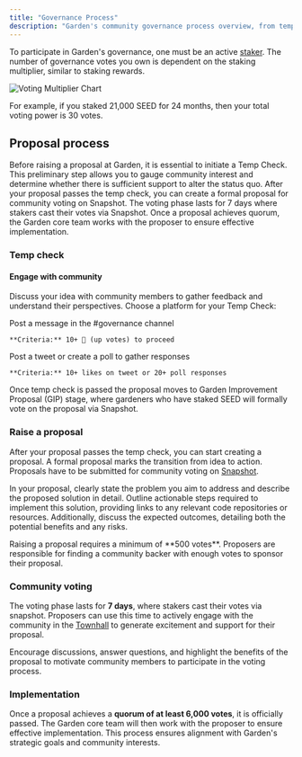 ```yaml
---
title: "Governance Process"
description: "Garden's community governance process overview, from temp checks to implementation"
---
```


To participate in Garden's governance, one must be an active [staker](/home/fundamentals/core-concepts/stakers). The number of governance votes you own is dependent on the staking multiplier, similar to staking rewards.

<Frame>
  <img src="/images/voting_multiplier.png" alt="Voting Multiplier Chart" />
</Frame>

For example, if you staked 21,000 SEED for 24 months, then your total voting power is 30 votes.

## Proposal process

<Steps>
  <Step title="Temp check">
    Before raising a proposal at Garden, it is essential to initiate a Temp Check. This preliminary step allows you to gauge community interest and determine whether there is sufficient support to alter the status quo.
  </Step>
  
  <Step title="Raise a proposal">
    After your proposal passes the temp check, you can create a formal proposal for community voting on Snapshot.
  </Step>
  
  <Step title="Community voting">
    The voting phase lasts for 7 days where stakers cast their votes via Snapshot.
  </Step>
  
  <Step title="Implementation">
    Once a proposal achieves quorum, the Garden core team works with the proposer to ensure effective implementation.
  </Step>
</Steps>

### Temp check

#### Engage with community

Discuss your idea with community members to gather feedback and understand their perspectives. Choose a platform for your Temp Check:

<CardGroup cols={2}>
  <Card title="Discord" icon="discord" href="https://discord.gg/B7RczEFuJ5">
    Post a message in the #governance channel
    
    **Criteria:** 10+ 🔼 (up votes) to proceed
  </Card>
  <Card title="X (Twitter)" icon="twitter" href="https://x.com/garden_finance">
    Post a tweet or create a poll to gather responses
    
    **Criteria:** 10+ likes on tweet or 20+ poll responses
  </Card>
</CardGroup>

Once temp check is passed the proposal moves to Garden Improvement Proposal (GIP) stage, where gardeners who have staked SEED will formally vote on the proposal via Snapshot.

### Raise a proposal

After your proposal passes the temp check, you can start creating a proposal. A formal proposal marks the transition from idea to action. Proposals have to be submitted for community voting on [Snapshot](https://snapshot.org/#/gardenfinance.eth).

In your proposal, clearly state the problem you aim to address and describe the proposed solution in detail. Outline actionable steps required to implement this solution, providing links to any relevant code repositories or resources. Additionally, discuss the expected outcomes, detailing both the potential benefits and any risks.

<Warning>
Raising a proposal requires a minimum of **500 votes**. Proposers are responsible for finding a community backer with enough votes to sponsor their proposal.
</Warning>

### Community voting

The voting phase lasts for **7 days**, where stakers cast their votes via snapshot. Proposers can use this time to actively engage with the community in the [Townhall](https://discord.gg/B7RczEFuJ5) to generate excitement and support for their proposal.

<Tip>
Encourage discussions, answer questions, and highlight the benefits of the proposal to motivate community members to participate in the voting process.
</Tip>

### Implementation

Once a proposal achieves a **quorum of at least 6,000 votes**, it is officially passed. The Garden core team will then work with the proposer to ensure effective implementation. This process ensures alignment with Garden's strategic goals and community interests. 
